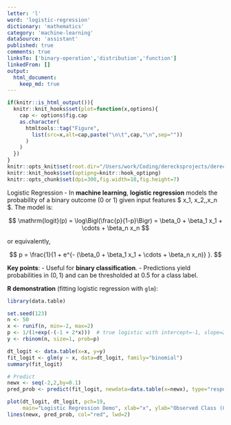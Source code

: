 ```yaml
---
letter: 'l'
word: 'logistic-regression'
dictionary: 'mathematics'
category: 'machine-learning'
dataSource: 'assistant'
published: true
comments: true
linksTo: ['binary-operation','distribution','function']
linkedFrom: []
output:
  html_document:
    keep_md: true
---
```


```r
if(knitr::is_html_output()){
  knitr::knit_hooks$set(plot=function(x,options){
    cap <- options$fig.cap
    as.character(
      htmltools::tag("Figure", 
        list(src=x,alt=cap,paste("\n\t",cap,"\n",sep=""))
      )
    )
  })
}
knitr::opts_knit$set(root.dir="/Users/work/Coding/derecksprojects/derecksnotes.com-playground/derecksnotes.com/client/src/app/dictionaries/mathematics/definitions")
knitr::knit_hooks$set(optipng=knitr::hook_optipng)
knitr::opts_chunk$set(dpi=300,fig.width=10,fig.height=7)
```

<a id="logistic-regression">Logistic Regression</a> - In **machine learning**, **logistic regression** models the probability of a binary outcome (0 or 1) given input features $ x_1, x_2,\dots,x_n $. The model is:

$$
\mathrm{logit}(p) = \log\Bigl(\frac{p}{1-p}\Bigr) = \beta_0 + \beta_1 x_1 + \cdots + \beta_n x_n
$$

or equivalently,

$$
p = \frac{1}{1 + e^{- (\beta_0 + \beta_1 x_1 + \cdots + \beta_n x_n)} }.
$$

**Key points**:
- Useful for **binary classification**.
- Predictions yield probabilities in $(0,1)$ and can be thresholded at 0.5 for a class label.

**R demonstration** (fitting logistic regression with `glm`):

```r
library(data.table)

set.seed(123)
n <- 50
x <- runif(n, min=-2, max=2)
p <- 1/(1+exp(-(-1 + 2*x)))  # true logistic with intercept=-1, slope=2
y <- rbinom(n, size=1, prob=p)

dt_logit <- data.table(x=x, y=y)
fit_logit <- glm(y ~ x, data=dt_logit, family="binomial")
summary(fit_logit)

# Predict
newx <- seq(-2,2,by=0.1)
pred_prob <- predict(fit_logit, newdata=data.table(x=newx), type="response")

plot(dt_logit, dt_logit, pch=19, 
     main="Logistic Regression Demo", xlab="x", ylab="Observed Class (0/1)")
lines(newx, pred_prob, col="red", lwd=2)
```
